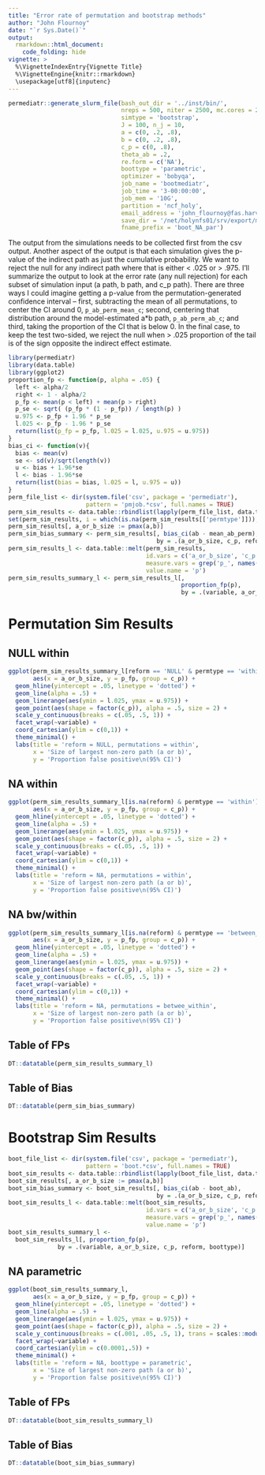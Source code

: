 ```yaml
---
title: "Error rate of permutation and bootstrap methods"
author: "John Flournoy"
date: "`r Sys.Date()`"
output: 
  rmarkdown::html_document:
    code_folding: hide
vignette: >
  %\VignetteIndexEntry{Vignette Title}
  %\VignetteEngine{knitr::rmarkdown}
  \usepackage[utf8]{inputenc}
---
```


```r
permediatr::generate_slurm_file(bash_out_dir = '../inst/bin/', 
                                nreps = 500, niter = 2500, mc.cores = 24,
                                simtype = 'bootstrap',
                                J = 100, n_j = 10,
                                a = c(0, .2, .8),
                                b = c(0, .2, .8),
                                c_p = c(0, .8),
                                theta_ab = .2,
                                re.form = c('NA'), 
                                boottype = 'parametric', 
                                optimizer = 'bobyqa',
                                job_name = 'bootmediatr',
                                job_time = '3-00:00:00',
                                job_mem = '10G', 
                                partition = 'ncf_holy', 
                                email_address = 'john_flournoy@fas.harvard.edu', 
                                save_dir = '/net/holynfs01/srv/export/mclaughlin/share_root/users/jflournoy/data/boot',
                                fname_prefix = 'boot_NA_par')
```

The output from the simulations needs to be collected first from the csv output. Another aspect of the output is that each simulation gives the p-value of the indirect path as just the cumulative probability. We want to reject the null for any indirect path where that is either < .025 or > .975. I'll summarize the output to look at the error rate (any null rejection) for each subset of simulation input (a path, b path, and c_p path). There are three ways I could imagine getting a p-value from the permutation-generated confidence interval -- first, subtracting the mean of all permutations, to center the CI around 0, `p_ab_perm_mean_c`; second, centering that distribution around the model-estimated a*b path, `p_ab_perm_ab_c`; and third, taking the proportion of the CI that is below 0. In the final case, to keep the test two-sided, we reject the null when > .025 proportion of the tail is of the sign opposite the indirect effect estimate.

```r
library(permediatr)
library(data.table)
library(ggplot2)
proportion_fp <- function(p, alpha = .05) {
  left <- alpha/2
  right <- 1 - alpha/2
  p_fp <- mean(p < left) + mean(p > right)
  p_se <- sqrt( (p_fp * (1 - p_fp)) / length(p) )
  u.975 <- p_fp + 1.96 * p_se
  l.025 <- p_fp - 1.96 * p_se
  return(list(p_fp = p_fp, l.025 = l.025, u.975 = u.975))
}
bias_ci <- function(v){
  bias <- mean(v)
  se <- sd(v)/sqrt(length(v))
  u <- bias + 1.96*se
  l <- bias - 1.96*se
  return(list(bias = bias, l.025 = l, u.975 = u))
}
perm_file_list <- dir(system.file('csv', package = 'permediatr'), 
                      pattern = 'pmjob.*csv', full.names = TRUE)
perm_sim_results <- data.table::rbindlist(lapply(perm_file_list, data.table::fread), fill = TRUE)
set(perm_sim_results, i = which(is.na(perm_sim_results[['permtype']])), j = 'permtype', 'within')
perm_sim_results[, a_or_b_size := pmax(a,b)]
perm_sim_bias_summary <- perm_sim_results[, bias_ci(ab - mean_ab_perm),
                                          by = .(a_or_b_size, c_p, reform, permtype)]
perm_sim_results_l <- data.table::melt(perm_sim_results, 
                                       id.vars = c('a_or_b_size', 'c_p', 'reform', 'permtype'),
                                       measure.vars = grep('p_', names(perm_sim_results), value = T), 
                                       value.name = 'p')
perm_sim_results_summary_l <- perm_sim_results_l[, 
                                                 proportion_fp(p), 
                                                 by = .(variable, a_or_b_size, c_p, reform, permtype)]
```

# Permutation Sim Results {.tabset}

## NULL within

```r
ggplot(perm_sim_results_summary_l[reform == 'NULL' & permtype == 'within'], 
       aes(x = a_or_b_size, y = p_fp, group = c_p)) +
  geom_hline(yintercept = .05, linetype = 'dotted') +
  geom_line(alpha = .5) +
  geom_linerange(aes(ymin = l.025, ymax = u.975)) + 
  geom_point(aes(shape = factor(c_p)), alpha = .5, size = 2) + 
  scale_y_continuous(breaks = c(.05, .5, 1)) +
  facet_wrap(~variable) +
  coord_cartesian(ylim = c(0,1)) +
  theme_minimal() +
  labs(title = 'reform = NULL, permutations = within',
       x = 'Size of largest non-zero path (a or b)',
       y = 'Proportion false positive\n(95% CI)')
```

## NA within

```r
ggplot(perm_sim_results_summary_l[is.na(reform) & permtype == 'within'], 
       aes(x = a_or_b_size, y = p_fp, group = c_p)) +
  geom_hline(yintercept = .05, linetype = 'dotted') +
  geom_line(alpha = .5) +
  geom_linerange(aes(ymin = l.025, ymax = u.975)) + 
  geom_point(aes(shape = factor(c_p)), alpha = .5, size = 2) + 
  scale_y_continuous(breaks = c(.05, .5, 1)) +
  facet_wrap(~variable) +
  coord_cartesian(ylim = c(0,1)) +
  theme_minimal() +
  labs(title = 'reform = NA, permutations = within',
       x = 'Size of largest non-zero path (a or b)',
       y = 'Proportion false positive\n(95% CI)')
```

## NA bw/within

```r
ggplot(perm_sim_results_summary_l[is.na(reform) & permtype == 'between_within'], 
       aes(x = a_or_b_size, y = p_fp, group = c_p)) +
  geom_hline(yintercept = .05, linetype = 'dotted') +
  geom_line(alpha = .5) +
  geom_linerange(aes(ymin = l.025, ymax = u.975)) + 
  geom_point(aes(shape = factor(c_p)), alpha = .5, size = 2) + 
  scale_y_continuous(breaks = c(.05, .5, 1)) +
  facet_wrap(~variable) +
  coord_cartesian(ylim = c(0,1)) +
  theme_minimal() +
  labs(title = 'reform = NA, permutations = betwee_within',
       x = 'Size of largest non-zero path (a or b)',
       y = 'Proportion false positive\n(95% CI)')
```

## Table of FPs

```r
DT::datatable(perm_sim_results_summary_l)
```

## Table of Bias

```r
DT::datatable(perm_sim_bias_summary)
```

# Bootstrap Sim Results {.tabset}

```r
boot_file_list <- dir(system.file('csv', package = 'permediatr'), 
                      pattern = 'boot.*csv', full.names = TRUE)
boot_sim_results <- data.table::rbindlist(lapply(boot_file_list, data.table::fread), fill = TRUE)
boot_sim_results[, a_or_b_size := pmax(a,b)]
boot_sim_bias_summary <- boot_sim_results[, bias_ci(ab - boot_ab),
                                          by = .(a_or_b_size, c_p, reform, boottype)]
boot_sim_results_l <- data.table::melt(boot_sim_results, 
                                       id.vars = c('a_or_b_size', 'c_p', 'reform', 'boottype'),
                                       measure.vars = grep('p_', names(boot_sim_results), value = T), 
                                       value.name = 'p')
boot_sim_results_summary_l <- 
  boot_sim_results_l[, proportion_fp(p), 
              by = .(variable, a_or_b_size, c_p, reform, boottype)]
```

## NA parametric

```r
ggplot(boot_sim_results_summary_l, 
       aes(x = a_or_b_size, y = p_fp, group = c_p)) +
  geom_hline(yintercept = .05, linetype = 'dotted') +
  geom_line(alpha = .5) +
  geom_linerange(aes(ymin = l.025, ymax = u.975)) + 
  geom_point(aes(shape = factor(c_p)), alpha = .5, size = 2) + 
  scale_y_continuous(breaks = c(.001, .05, .5, 1), trans = scales::modulus_trans(-7, offset = 1)) +
  facet_wrap(~variable) +
  coord_cartesian(ylim = c(0.0001,.5)) +
  theme_minimal() +
  labs(title = 'reform = NA, boottype = parametric',
       x = 'Size of largest non-zero path (a or b)',
       y = 'Proportion false positive\n(95% CI)')
```

## Table of FPs

```r
DT::datatable(boot_sim_results_summary_l)
```

## Table of Bias

```r
DT::datatable(boot_sim_bias_summary)
```
